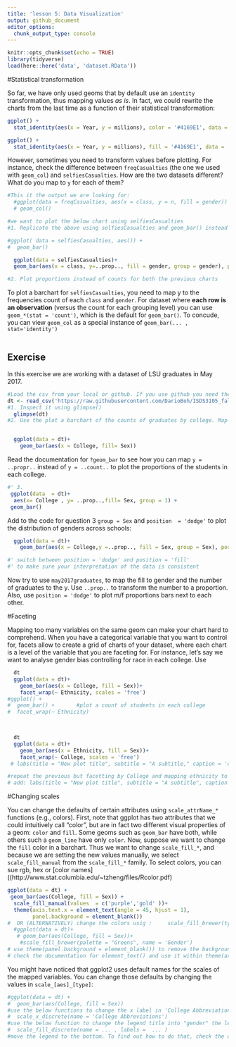 ```yaml
---
title: 'lesson 5: Data Visualization'
output: github_document
editor_options: 
  chunk_output_type: console
---
```


```r
knitr::opts_chunk$set(echo = TRUE)
library(tidyverse)
load(here::here('data', 'dataset.RData'))
```

#Statistical transformation

So far, we have only used geoms that by default use an `identity` transformation, thus mapping values *as is*. In fact, we could rewrite the charts from the last time as a function of their statistical transformation:

```r
ggplot() +
  stat_identity(aes(x = Year, y = millions), color = '#4169E1', data =  twitter_users, geom = 'point')

ggplot() +
  stat_identity(aes(x = Year, y = millions), fill = '#4169E1', data =  twitter_users, geom = 'col')
```


However, sometimes you need to transform values before plotting. For instance, check the difference between `freqCasualties` (the one we used with `geom_col`) and `selfiesCasualties`. How are the two datasets different? What do you map to `y` for each of them?

```r
#This it the output we are looking for:
  #ggplot(data = freqCasualties, aes(x = class, y = n, fill = gender)) + 
  # geom_col()

#we want to plot the below chart using selfiesCasualties
#1. Replicate the above using selfiesCasualties and geom_bar() instead of geom_col. You need to change the default stat  to 'identity'

#ggplot( data = selfiesCasualties, aes()) +
#  geom_bar()

  ggplot(data = selfiesCasualties)+
  geom_bar(aes(x = class, y=..prop.., fill = gender, group = gender), position ='dodge')

#2. Plot proportions instead of counts for both the previous charts

```

To plot a barchart for `selfiesCasualties`, you need to map y to the frequencies count of each `class` and `gender`. For dataset where **each row is an observation** (versus the count for each grouping level) you can use `geom_*(stat = 'count')`, which is the default for `geom_bar()`. To concude, you can view `geom_col` as a special instance of `geom_bar(... , stat='identity')`

```r

```


## Exercise

In this exercise we are working with a dataset of LSU graduates in May 2017.

```r
#Load the csv from your local or github. If you use github you need the link to the "raw" file
dt <- read_csv('https://raw.githubusercontent.com/DarioBoh/ISDS3105_fall18/master/data/graduates_2017may.csv')
#1. Inspect it using glimpse()
  glimpse(dt)
#2. Use the plot a barchart of the counts of graduates by college. Map the bar fill to gender.


  ggplot(data = dt)+
    geom_bar(aes(x = College, fill= Sex))

```


Read the documentation for `?geom_bar` to see how you can map `y = ..propr..` instead of `y = ..count..` to plot the proportions of the students in each college.

```r
#' 3.
 ggplot(data  = dt)+
  aes(x= College , y= ..prop..,fill= Sex, group = 1) +
 geom_bar()
```


Add to the code for question 3 `group = Sex` and `position  = 'dodge'` to plot the distribution of genders across schools:

```r
  ggplot(data = dt)+
    geom_bar(aes(x = College,y =..prop.., fill = Sex, group = Sex), position = 'dodge')

#' switch between position = 'dodge' and position = 'fill' 
#' to make sure your interpretation of the data is consistent
```


Now try to use `may2017graduates`, to map the fill to gender and the number of graduates to the y. Use `..prop..` to transform the number to a proportion. Also, use `position = 'dodge'` to plot m/f proportions bars next to each other.

#Faceting

Mapping too many variables on the same geom can make your chart hard to comprehend. When you have a categorical variable that you want to control for, facets allow to create a grid of charts of your dataset, where each chart is a level of the variable that you are faceting for. For instance, let's say we want to analyse gender bias controlling for race in each college. Use

```r
  dt
  ggplot(data = dt)+
    geom_bar(aes(x = College, fill = Sex))+
    facet_wrap(~ Ethnicity, scales = 'free')
#ggplot() +
#  geom_bar() +       #plot a count of students in each college
#  facet_wrap(~ Ethnicity)

  
```


```r
  dt
  ggplot(data = dt)+
    geom_bar(aes(x = Ethnicity, fill = Sex))+
    facet_wrap(~ College, scales = 'free')
 # labs(title = "New plot title", subtitle = "A subtitle," caption = 'data from www.lsu.edu')

#repeat the previous but facetting by College and mapping ethnicity to x
# add: labs(title = "New plot title", subtitle = "A subtitle", caption = 'data from www.lsu.edu')
```


#Changing scales

You can change the defaults of certain attributes using `scale_attrName_*` functions (e.g., colors). First, note that ggplot has two attributes that we could intuitively call "color", but are in fact two different visual properties of a geom: `color` and `fill`. Some geoms such as `geom_bar` have both, while others such a `geom_line` have only `color`. Now, suppose we want to change the `fill` color in a barchart. Thus we want to change `scale_fill_*`, and because we are setting the new values manually, we select `scale_fill_manual` from the `scale_fill_*` family. 
To select colors, you can sue rgb, hex or [color names]((http://www.stat.columbia.edu/~tzheng/files/Rcolor.pdf)

```r
ggplot(data = dt) +
 geom_bar(aes(College, fill = Sex)) +
  scale_fill_manual(values  = c('purple','gold' ))+
  theme(axis.text.x = element_text(angle = 45, hjust = 1),
        panel.background = element_blank())
#  OR (ALTERNATIVELY) change the colors usig :     scale_fill_brewer(type = ..., palette = ...)
  #ggplot(data = dt)+
   # geom_bar(aes(College, fill = Sex))+
    #scale_fill_brewer(palette = "Greens", name = 'Gender')
# use theme(panel.background = element_blank()) to remove the background color
# check the documentation for element_text() and use it within theme(axis.text.x = element_text()) to rotate the lables by 45 degrees
```

You might have noticed that ggplot2 uses default names for the scales of the mapped variables. You can change those defaults by changing the values in `scale_[aes]_[type]`:

```r
#ggplot(data = dt) +
#  geom_bar(aes(College, fill = Sex)) 
#use the below functions to change the x label in 'College Abbreviation'
#  scale_x_discrete(name = 'College Abbreviations') 
#use the below function to change the legend title into "gender" the legend values into 'Male' and 'Female'
#  scale_fill_discrete(name = ... , labels =  ... ) 
#move the legend to the bottom. To find out how to do that, check the documentation for theme(legend.position)
```




